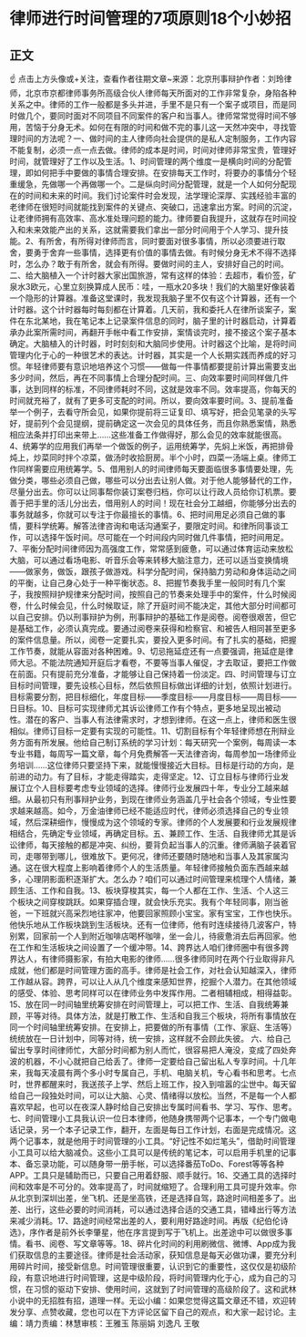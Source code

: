 # 律师进行时间管理的7项原则18个小妙招
## 正文
☝ 点击上方头像或+关注，查看作者往期文章~来源：北京刑事辩护作者：刘玲律师，北京市京都律师事务所高级合伙人律师每天所面对的工作非常复杂，身陷各种关系之中。律师的工作一般都是多头并进，手里不是只有一个案子或项目，而是同时做几个，要同时面对不同项目不同案件的客户和当事人。律师常常觉得时间不够用，苦恼于分身无术。如何在有限的时间和做不完的事儿这一天然冲突中，寻找管理时间的方法呢？一、做时间的主人律师向社会提供的是私人定制服务，工作内容不能复制，必须一点一点去做。律师的成本是时间，时间对律师非常宝贵，管理好时间，就管理好了工作以及生活。1、时间管理的两个维度一是横向时间的分配管理，即如何把手中要做的事情合理安排。在安排每天工作时，将要办的事情分个轻重缓急，先做哪一个再做哪一个。二是纵向时间分配管理，就是一个人如何分配现在的时间和未来的时间。我们讨论案件时会发现，法学理论深厚、实践经验丰富的老律师在很短时间就能找到案件的关键点、突破口，迅速拿出方案。时间的沉淀，让老律师拥有高效率、高水准处理问题的能力。律师要自我提升，这就存在时间投入和未来效能产出的关系，这就需要我们拿出一部分时间用于个人学习、提升技能。2、有所舍，有所得对律师而言，同时要面对很多事情，所以必须要进行取舍，要勇于舍弃一些事情，选择更有价值的事情去做。有时候分身无术不得不选择时，怎么办？敢于有所舍，就会有所得。要做时间的主人，安排好自己的时间。二、给大脑植入一个计时器大家出国旅游，常有这样的体验：去超市，看价签，矿泉水3欧元，心里立刻换算成人民币：哇，一瓶水20多块！我们的大脑里好像装着一个隐形的计算器。准备这堂课时，我发现我脑子里不仅有这个计算器，还有一个计时器。这个计时器每时每刻都在计算着。几天前，我和委托人在律所谈案子，案件在东北某地，我在笔记本上记录案件信息的同时，脑子里的计时器启动，计算着承办此案所需时间，再翻开手帐中看工作安排，案情谈完时，接不接这个案子基本确定。大脑植入的计时器，时时刻刻和大脑同步使用。计时器这个比喻，是将时间管理内化于心的一种很艺术的表达。计时器，其实是一个人长期实践而养成的好习惯。年轻律师要有意识地培养这个习惯——做每一件事情都要提前计算出需要支出多少时间，然后，再在不同事情上合理分配时间。三、向效率要时间同样做几件事，达到同样的标准，不同律师耗时不同，这就是效率不同。效率提高，你每天的时间就充裕了，就有了更多可支配的时间。所以，要向效率要时间。3、提前准备举一个例子，去看守所会见，如果你提前将三证复印、填写好，把会见笔录的头写好，提前列个会见提纲，提前确定这一次会见的具体任务，而且你熟悉案情，熟悉相应法条并打印出来带上……这些准备工作做得好，那么会见的效率就能很高。4、统筹学的应用我们再举一个做饭的例子，运用统筹学，先焖上米饭，再把排骨炖上，炒菜同时拌个凉菜，做汤时收拾厨房。半个小时，四菜一汤端上桌。律师工作同样需要应用统筹学。5、借用别人的时间律师每天要面临很多事情要处理，先做分类，哪些必须自己做，哪些可以分出去让别人做。对于他人能够替代的工作，尽量分出去。你可以让同事帮你装订案卷归档，你可以让行政人员给你订机票。要善于把手里的活儿分出去，借用别人的时间！现在社会分工越细，你能够分出去的事务就越多，你就可以专注于你最擅长的事情。6、把时间用足必须自己做的事情，要科学统筹。解答法律咨询和电话沟通案子，要限定时间。和律所同事谈工作，可以选择午饭时间。尽可能在一个时间段内同时做几件事情，把时间用足。7、平衡分配时间律师因为高强度工作，常常感到疲惫，可以通过体育运动来放松大脑，可以通过看场电影、听音乐会等来转移大脑注意力，还可以适当变换情境——做家务，做饭，跟孩子做游戏。科学分配时间，保持脑力劳动和身体运动之间的平衡，让自己身心处于一种平衡状态。8、把握节奏我手里一般同时有几个案子，我按照辩护规律来分配时间，按照自己的节奏来处理手中的案件，什么时候阅卷，什么时候会见，什么时候取证，除了开庭时间不能决定，其他大部分时间都可以自己安排。仍以刑事辩护为例，刑事辩护的基础工作是阅卷。阅卷很艰苦，但它是基础工作，必须认真完成。要通过阅卷来获得和检察官、和被告人相同甚至更多的案件信息量。所以，阅卷一定要扎实，要投入更多时间。有了扎实的基础，把握工作节奏，就能从容面对各种困难。9、切忌拖延症还有一点要强调，拖延症是律师大忌。不能法院通知开庭后才看卷，不要等当事人催促，才去取证，要把工作做在前面。只有提前充分准备，才能够让自己保持着一份淡定。四、时间管理与订立目标时间管理，要先设核心目标，然后依照目标做出详细的计划，依照计划进行。目标需要分割，把目标细化，年度目标——季度目标——月度目标——周目标——日目标。10、目标可实现律师尤其诉讼律师工作有个特点，更多地呈现出被动性。潜在的客户、当事人有法律需求时，才想到律师。在这一点上，律师和医生很相似。律师订目标一定要有实现的可能性。11、切割目标有个年轻律师想在刑辩业务方面有所发展。他给自己制订系统的学习计划：每天研究一个案例，每周读一本专业书籍，每周写一篇文章，每个月免费解答一天法律咨询，每周参加一场律师业务培训……这位律师只要坚持下来，就能慢慢接近大目标。目标是行动的方向，是前进的动力。有了目标，才能走得踏实，走得坚定。12、订立目标与律师行业发展订立个人目标要考虑专业领域的选择。律师行业发展四十年，专业分工越来越细。从最初只有刑事辩护业务，到现在律师业务涵盖几乎社会各个领域，专业性要求越来越高。如今，万金油律师已经不能适应时代，律师必须选择自己的专业领域，然后深耕细作，慢慢成为这个领域的专家。律师的个人发展要和行业发展规律相结合，先确定专业领域，再确定目标。五、兼顾工作、生活、自我律师尤其是诉讼律师，每天接触的都是冲突、纠纷，要背负起当事人的沉重。律师满脑子装着官司，走哪带到哪儿，很难放下。更何况，律师还要随时随地和当事人及其家属沟通。这在很大程度上影响着律师个人的生活质量。年轻律师接触负面东西越来越多，心理阴影面积逐渐扩大。怎么办？咱们可以通过时间管理来梳理个人情绪，兼顾生活、工作和自我。13、板块穿梭其实，每一个人都在工作、生活、个人这三个板块之间穿梭跳跃。如果穿插合理，就会快乐充实。我有个年轻同事，刚当爸爸，一下班就兴高采烈地往家冲，他要回家照顾小宝宝。家有宝宝，工作也快乐。他快乐地从工作板块跳到生活板块。还有一位律师，他有时连续接待几波客户，特别累，回家前一个人到附近咖啡店喝杯咖啡，坐一会儿，待疲惫消去后再回家。他在工作和生活板块之间设置了一个缓冲带。14、跨界达人咱们律师圈中有很多跨界达人，有律师摄影家，有拍大电影的律师……很多律师同时在两个行业取得非凡成就，他们都是时间管理方面的高手。律师是社会工作，对社会认知越深入，律师工作越从容。跨界，可以让人从几个维度来感知世界，挖掘个人潜力。在其他领域的感受、体验、思考同样可以在律师业务中发挥作用。二者相辅相成，相得益彰。15、放在同一时间轴里统筹安排在时间管理上，可以把工作、生活、自我统筹兼顾，平等对待。具体方法，就是打散工作、生活和自我三个板块，将所有事情放在同一个时间轴里统筹安排。在安排上，把要做的所有事情（工作、家庭、生活等）统统放在一日计划中，同等对待，统一安排，这样就不会顾此失彼。   六、给自己留出专享时间律师忙，大部分时间都为别人而忙，很容易把人淹没，变成了四处奔波的机器，不小心就把自己给丢了。律师一定要给自己留出私人专享时间。十几年来，我每天凌晨有两个多小时专属自己，手机、电脑关机，专心看书和思考。七点时，世界都醒来时，我送孩子上学、然后上班工作，投入到喧嚣的尘世中。每天留给自己一段独处时间，可以让大脑、心灵、情绪得以放松。当然，不是每一个人都喜欢早起，也可以在夜深人静时给自己安排出专属时间看书、学习、写作、思考。七、时间管理小工具我认识一位日本律师，他随身携带两个记事本，一个专门做电话记录，另一个本子记录工作，翻开，左面是每日工作计划，右面是完成情况。这两个记事本，就是他用于时间管理的小工具。“好记性不如烂笔头”，借助时间管理小工具可以给大脑减负。这些小工具可以是传统的笔记本，可以启用手机里的记事本、备忘录功能，可以随身带一册手帐，可以选择番茄ToDo、Forest等等各种APP。工具只是辅助而已，只要自己用着舒服、顺手就行。16、交通工具的选择时间和效率是不可分的。效率提高了，时间就缩短了。合理利用工具可提升效率。你从北京到深圳出差，坐飞机、还是坐高铁，还是选择自驾，路途时间相差多了。出差、出行，这些必要的时间消耗，可以通过选择合适的交通工具，错峰出行等方法来减少消耗。17、路途时间经常出差的人，要利用好路途时间。再版《纪伯伦诗选》，序作者是前外长李肇星，他在序言提到写于飞机上。出差途中可以做很多事情。看书、阅卷、写文章等等。18、碎片化时间的利用刷微信、微博、App成为我们获取信息的主要途径。律师是社会活动家，获知信息是每天必做功课，要充分利用碎片时间，接受新信息。时间管理很重要，认识到它的重要性，这仅仅是初级阶段，有意识地进行时间管理，这是中级阶段，将时间管理内化于心，成为自己的习惯，在习惯的驱动下安排、使用时间，这就到了时间管理的高级阶段了。这和武林小说中的无招胜有招，道理一样。无讼小编：如果您觉得这篇文章还不错，欢迎转发分享、点赞收藏，您也可以在下方评论区留下自己的观点，和大家一起讨论。主编：靖力责编：林慧审核：王雅玉 陈丽娟 刘逸凡 王敬